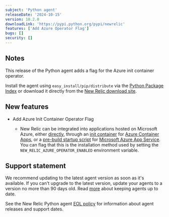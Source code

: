 ```yaml
---
subject: 'Python agent'
releaseDate: '2024-10-15'
version: 10.2.0
downloadLink: 'https://pypi.python.org/pypi/newrelic'
features: ['Add Azure Operator Flag']
bugs: []
security: []
---
```


## Notes

This release of the Python agent adds a flag for the Azure init container operator.
 
Install the agent using `easy_install/pip/distribute` via the [Python Package Index](https://pypi.python.org/pypi/newrelic) or download it directly from the [New Relic download site](https://download.newrelic.com/python_agent/release).

## New features

* Add Azure Init Container Operator Flag

  * New Relic can be integrated into applications hosted on Microsoft Azure, either [directly](/docs/apm/agents/python-agent/hosting-services/python-azure-containerapps-appservice), through an [init container](/docs/apm/agents/python-agent/hosting-services/python-azure-touchless-integration#integrate-agent-container-app) for [Azure Container Apps](https://learn.microsoft.com/en-us/azure/container-apps/overview), or a [pre-build startup script](/docs/apm/agents/python-agent/hosting-services/python-azure-touchless-integration#integrate-agent-app-service) for [Microsoft Azure App Service](https://learn.microsoft.com/en-us/azure/app-service/overview). You can flag that this is the installation method used by setting the `NEW_RELIC_AZURE_OPERATOR_ENABLED` environment variable.

## Support statement

We recommend updating to the latest agent version as soon as it's available. If you can't upgrade to the latest version, update your agents to a version no more than 90 days old. Read [more](/docs/new-relic-solutions/new-relic-one/install-configure/update-new-relic-agent/) about keeping agents up to date.

See the New Relic Python agent [EOL policy](/docs/apm/agents/python-agent/getting-started/python-agent-eol-policy/) for information about agent releases and support dates.
